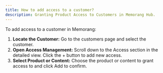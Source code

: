 ```yaml
---
title: How to add access to a customer?
description: Granting Product Access to Customers in Memorang Hub.
---
```


To add access to a customer in Memorang:

1. **Locate the Customer:** Go to the customers page and select the customer.
2. **Open Access Management:** Scroll down to the Access section in the detailed view. Click the + button to add new access.
3. **Select Product or Content:** Choose the product or content to grant access to and click Add to confirm.
